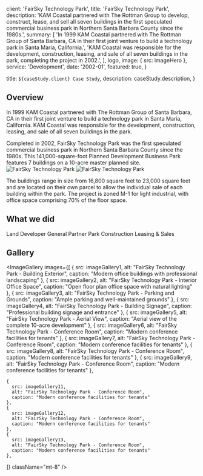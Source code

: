 

  client: 'FairSky Technology Park',
  title: 'FairSky Technology Park',
  description:
    'KAM Coastal partnered with The Rottman Group to develop, construct, lease, and sell all seven buildings in the first speculated commercial business park in Northern Santa Barbara County since the 1980s.',
  summary: [
    'In 1999 KAM Coastal partnered with The Rottman Group of Santa Barbara, CA in their first joint venture to build a technology park in Santa Maria, California.',
    'KAM Coastal was responsible for the development, construction, leasing, and sale of all seven buildings in the park, completing the project in 2002.',
  ],
  logo,
  image: { src: imageHero },
  service: 'Development',
  date: '2002-01',
  featured: true,
}

  title: `${caseStudy.client} Case Study`,
  description: caseStudy.description,
}

## Overview

In 1999 KAM Coastal partnered with The Rottman Group of Santa Barbara, CA in their first joint venture to build a technology park in Santa Maria, California. KAM Coastal was responsible for the development, construction, leasing, and sale of all seven buildings in the park.

Completed in 2002, FairSky Technology Park was the first speculated commercial business park in Northern Santa Barbara County since the 1980s. This 141,000-square-foot Planned Development Business Park features 7 buildings on a 10-acre master planned site.
<Image src={imageGallery13} alt="FairSky Technology Park" />
  <Image src={imageGallery11} alt="FairSky Technology Park" />

The buildings range in size from 16,800 square feet to 23,000 square feet and are located on their own parcel to allow the individual sale of each building within the park. The project is zoned M-1 for light industrial, with office space comprising 70% of the floor space.

## What we did

<TagList>
  <TagListItem>Land Developer</TagListItem>
  <TagListItem>General Partner</TagListItem>
  <TagListItem>Park Construction</TagListItem>
  <TagListItem>Leasing & Sales</TagListItem>
</TagList>

<StatList>
  <StatListItem value="141,000 sq ft" label="Total park size" />
  <StatListItem value="10 acres" label="Master planned site" />
  <StatListItem value="7 buildings" label="Individual buildings" />
  <StatListItem value="2002" label="Project completion" />
</StatList>

## Gallery

<ImageGallery 
  images={[
    {
      src: imageGallery1,
      alt: "FairSky Technology Park - Building Exterior",
      caption: "Modern office buildings with professional landscaping"
    },
    {
      src: imageGallery2,
      alt: "FairSky Technology Park - Interior Office Space",
      caption: "Open floor plan office space with natural lighting"
    },
    {
      src: imageGallery3,
      alt: "FairSky Technology Park - Parking and Grounds",
      caption: "Ample parking and well-maintained grounds"
    },
    {
      src: imageGallery4,
      alt: "FairSky Technology Park - Building Signage",
      caption: "Professional building signage and entrance"
    },
    {
      src: imageGallery5,
      alt: "FairSky Technology Park - Aerial View",
      caption: "Aerial view of the complete 10-acre development"
    },
    {
      src: imageGallery6,
      alt: "FairSky Technology Park - Conference Room",
      caption: "Modern conference facilities for tenants"
    }, 
      {
      src: imageGallery7,
      alt: "FairSky Technology Park - Conference Room",
      caption: "Modern conference facilities for tenants"
    }, 
    {
      src: imageGallery8,
      alt: "FairSky Technology Park - Conference Room",
      caption: "Modern conference facilities for tenants"
    }, 
    {
      src: imageGallery9,
      alt: "FairSky Technology Park - Conference Room",
      caption: "Modern conference facilities for tenants"
    }, 
  
    {
      src: imageGallery11,
      alt: "FairSky Technology Park - Conference Room",
      caption: "Modern conference facilities for tenants"
    }, 
    {
      src: imageGallery12,
      alt: "FairSky Technology Park - Conference Room",
      caption: "Modern conference facilities for tenants"
    }, 
    {
      src: imageGallery13,
      alt: "FairSky Technology Park - Conference Room",
      caption: "Modern conference facilities for tenants"
    }, 
  ]}
  className="mt-8"
/>